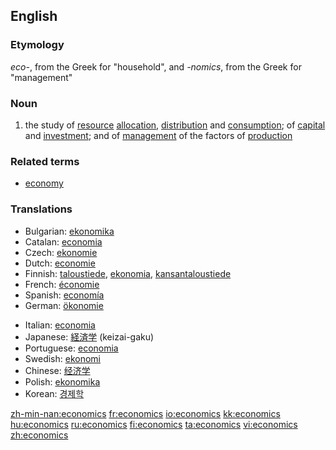 ==English==

===Etymology===

<i>eco-</i>, from the Greek for "household", and <i>-nomics</i>, from the Greek for "management"

===Noun===
{{wikipedia}}
{{en-noun|-}}

# {{context|Social sciences}} the study of [[resource]] [[allocation]], [[distribution]] and [[consumption]]; of [[capital]] and [[investment]]; and of [[management]] of the factors of [[production]]

===Related terms===
*[[economy]]

===Translations===
{{rfc-level|Translations at L3+ (AutoFormat would have corrected level of Related terms)}}
{{top|study}}
*Bulgarian: [[ekonomika]]
*Catalan: [[economia]] {{f}}
*Czech: [[ekonomie#Czech|ekonomie]] {{f}}
*Dutch: [[economie]]
*Finnish: [[taloustiede]], [[ekonomia]], [[kansantaloustiede]]
*French: [[économie]]
*Spanish: [[economía]]
*German: [[ökonomie]] {{f}}
{{mid}}
*Italian: [[economia]] {{f}}
*Japanese: [[経済学]] (keizai-gaku)
*Portuguese: [[economia]]
*Swedish: [[ekonomi]]
*Chinese: [[经济学]]
*Polish: [[ekonomika]]
*Korean: [[경제학]]
{{bottom}}

[[zh-min-nan:economics]]
[[fr:economics]]
[[io:economics]]
[[kk:economics]]
[[hu:economics]]
[[ru:economics]]
[[fi:economics]]
[[ta:economics]]
[[vi:economics]]
[[zh:economics]]